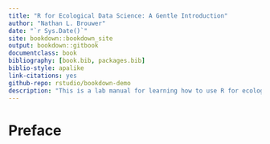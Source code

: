 ```yaml
--- 
title: "R for Ecological Data Science: A Gentle Introduction"
author: "Nathan L. Brouwer"
date: "`r Sys.Date()`"
site: bookdown::bookdown_site
output: bookdown::gitbook
documentclass: book
bibliography: [book.bib, packages.bib]
biblio-style: apalike
link-citations: yes
github-repo: rstudio/bookdown-demo
description: "This is a lab manual for learning how to use R for ecological data science and statistics."
---
```


# Preface {-}

